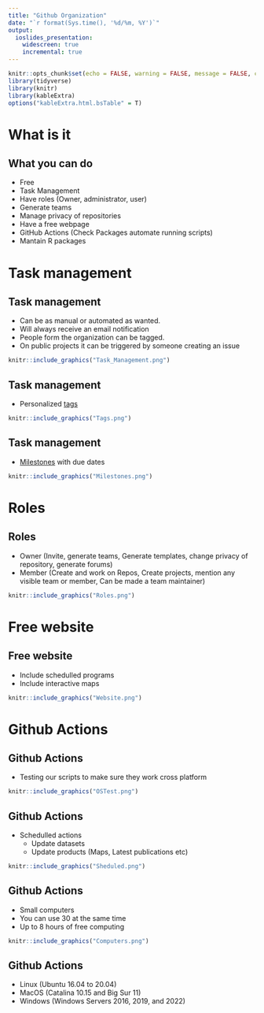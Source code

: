 ```yaml
---
title: "Github Organization"
date: "`r format(Sys.time(), '%d/%m, %Y')`"
output:
  ioslides_presentation:
    widescreen: true
    incremental: true
---
```


```r
knitr::opts_chunk$set(echo = FALSE, warning = FALSE, message = FALSE, cache = FALSE, tidy = TRUE, tidy.opts = list(width.cutoff = 50))
library(tidyverse)
library(knitr)
library(kableExtra)
options("kableExtra.html.bsTable" = T)
```

# What is it

## What you can do

- Free
- Task Management
- Have roles (Owner, administrator, user)
- Generate teams
- Manage privacy of repositories
- Have a free webpage
- GitHub Actions (Check Packages automate running scripts)
- Mantain R packages

# Task management

## Task management

* Can be as manual or automated as wanted.
* Will always receive an email notification
* People form the organization can be tagged.
* On public projects it can be triggered by someone creating an issue

```r
knitr::include_graphics("Task_Management.png")
```

## Task management

* Personalized [tags](https://github.com/Sustainscapes/DataSciencePlanning/labels)

```r
knitr::include_graphics("Tags.png")
```

## Task management

* [Milestones](https://github.com/Sustainscapes/DataSciencePlanning/milestones) with due dates

```r
knitr::include_graphics("Milestones.png")
```

# Roles

## Roles

* Owner (Invite, generate teams, Generate templates, change privacy of repository, generate forums)
* Member (Create and work on Repos, Create projects, mention any visible team or member, Can be made a team maintainer)


```r
knitr::include_graphics("Roles.png")
```

# Free website

## Free website

* Include schedulled programs
* Include interactive maps

```r
knitr::include_graphics("Website.png")
```


# Github Actions

## Github Actions

* Testing our scripts to make sure they work cross platform

```r
knitr::include_graphics("OSTest.png")
```

## Github Actions

* Schedulled actions
    + Update datasets
    + Update products (Maps, Latest publications etc)

```r
knitr::include_graphics("Sheduled.png")
```


## Github Actions

* Small computers
* You can use 30 at the same time
* Up to 8 hours of free computing

```r
knitr::include_graphics("Computers.png")
```

## Github Actions

* Linux (Ubuntu 16.04 to 20.04)
* MacOS (Catalina 10.15 and Big Sur 11)
* Windows (Windows Servers 2016, 2019, and 2022)
